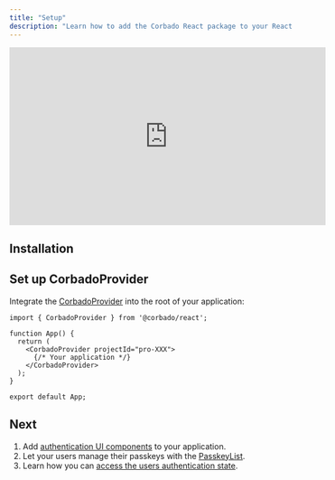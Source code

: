 ```yaml
---
title: "Setup"
description: "Learn how to add the Corbado React package to your React application."
---
```



<iframe
  width="560"
  height="315"
  src="https://www.youtube.com/embed/hFF3vV0za0w"
  title="React Passwordless Authentication with Passkeys in 5 Minutes"
  frameborder="0"
  allow="accelerometer; autoplay; clipboard-write; encrypted-media; gyroscope; picture-in-picture"
  allowfullscreen
></iframe>

## Installation

<Installation />

## Set up CorbadoProvider

Integrate the [CorbadoProvider](/frontend-integration/react) into the root of your application:

```tsx App.tsx
import { CorbadoProvider } from '@corbado/react';

function App() {
  return (
    <CorbadoProvider projectId="pro-XXX">
      {/* Your application */}
    </CorbadoProvider>
  );
}

export default App;
```

<CorbadoProviderReference />

## Next

1. Add [authentication UI components](/frontend-integration/react/corbadoauth) to your application.
2. Let your users manage their passkeys with the [PasskeyList](/frontend-integration/react/passkeylist).
3. Learn how you can [access the users authentication state](/frontend-integration/react/authentication-state).